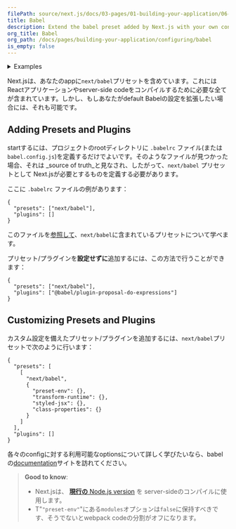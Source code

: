 ```yaml
---
filePath: source/next.js/docs/03-pages/01-building-your-application/06-configuring/08-babel.mdx
title: Babel
description: Extend the babel preset added by Next.js with your own configs.
org_title: Babel
org_path: /docs/pages/building-your-application/configuring/babel
is_empty: false
---
```


<details>
  <summary>Examples</summary>

- [babel設定のカスタマイズ](https://github.com/vercel/next.js/tree/canary/examples/with-custom-babel-config)

</details>

Next.jsは、あなたのappに`next/babel`プリセットを含めています。これにはReactアプリケーションやserver-side codeをコンパイルするために必要な全てが含まれています。しかし、もしあなたがdefault Babelの設定を拡張したい場合には、それも可能です。

## Adding Presets and Plugins

startするには、プロジェクトのrootディレクトリに `.babelrc` ファイル(または `babel.config.js`)を定義するだけでよいです。そのようなファイルが見つかった場合、それは _source of truth_と見なされ、したがって、`next/babel` プリセットとして Next.jsが必要とするものを定義する必要があります。

ここに `.babelrc` ファイルの例があります：

```json:.babelrc
{
  "presets": ["next/babel"],
  "plugins": []
}
```

このファイルを[参照して](https://github.com/vercel/next.js/blob/canary/packages/next/src/build/babel/preset.ts)、`next/babel`に含まれているプリセットについて学べます。

プリセット/プラグインを**設定せずに**追加するには、この方法で行うことができます：

```json:.babelrc
{
  "presets": ["next/babel"],
  "plugins": ["@babel/plugin-proposal-do-expressions"]
}
```

## Customizing Presets and Plugins

カスタム設定を備えたプリセット/プラグインを追加するには、`next/babel`プリセットで次のように行います：

```json:.babelrc
{
  "presets": [
    [
      "next/babel",
      {
        "preset-env": {},
        "transform-runtime": {},
        "styled-jsx": {},
        "class-properties": {}
      }
    ]
  ],
  "plugins": []
}
```

各々のconfigに対する利用可能なoptionsについて詳しく学びたいなら、babelの[documentation](https://babeljs.io/docs/)サイトを訪れてください。

> **Good to know**:
>
> - Next.jsは、 [**現行の** Node.js version](https://github.com/nodejs/release#release-schedule) を server-sideのコンパイルに使用します。
> - T"`"preset-env"`"にある`modules`オプションは`false`に保持すべきです、そうでないとwebpack codeの分割がオフになります。
